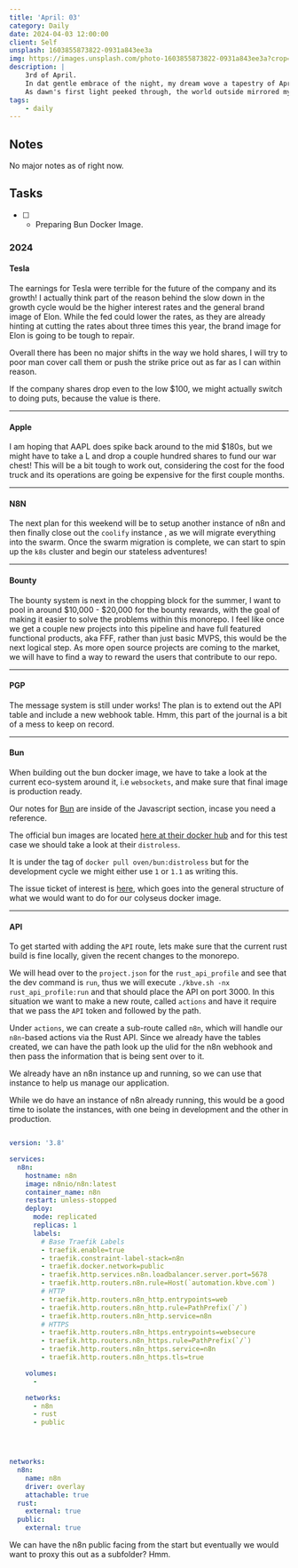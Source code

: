 ```yaml
---
title: 'April: 03'
category: Daily
date: 2024-04-03 12:00:00
client: Self
unsplash: 1603855873822-0931a843ee3a
img: https://images.unsplash.com/photo-1603855873822-0931a843ee3a?crop=entropy&cs=srgb&fm=jpg&ixid=MnwzNjM5Nzd8MHwxfHJhbmRvbXx8fHx8fHx8fDE2ODE3NDg2ODY&ixlib=rb-4.0.3&q=85
description: |
    3rd of April.
    In dat gentle embrace of the night, my dream wove a tapestry of April showers, where each raindrop whispered tales of renewal, hope and feelings of spiritual dope.
    As dawn's first light peeked through, the world outside mirrored my dream, painting everything with dat fresh, dewy promise of a new beginning.
tags:
    - daily
---
```




<MDXJS>

## Notes

No major notes as of right now.

</MDXJS>


<MDXJS>

## Tasks

-   [ ] -   Preparing Bun Docker Image.

</MDXJS>


<MDXJS>

### 2024

<MDXJS>

#### Tesla

The earnings for Tesla were terrible for the future of the company and its growth!
I actually think part of the reason behind the slow down in the growth cycle would be the higher interest rates and the general brand image of Elon.
While the fed could lower the rates, as they are already hinting at cutting the rates about three times this year, the brand image for Elon is going to be tough to repair.

Overall there has been no major shifts in the way we hold shares, I will try to poor man cover call them or push the strike price out as far as I can within reason.

If the company shares drop even to the low $100, we might actually switch to doing puts, because the value is there.

</MDXJS>

---

<MDXJS>

#### Apple

I am hoping that AAPL does spike back around to the mid $180s, but we might have to take a L and drop a couple hundred shares to fund our war chest!
This will be a bit tough to work out, considering the cost for the food truck and its operations are going be expensive for the first couple months.

</MDXJS>

---

<MDXJS>

#### N8N

The next plan for this weekend will be to setup another instance of n8n and then finally close out the `coolify` instance , as we will migrate everything into the swarm.
Once the swarm migration is complete, we can start to spin up the `k8s` cluster and begin our stateless adventures!

</MDXJS>

---

<MDXJS>

#### Bounty

The bounty system is next in the chopping block for the summer, I want to pool in around $10,000 - $20,000 for the bounty rewards, with the goal of making it easier to solve the problems within this monorepo.
I feel like once we get a couple new projects into this pipeline and have full featured functional products, aka FFF, rather than just basic MVPS, this would be the next logical step.
As more open source projects are coming to the market, we will have to find a way to reward the users that contribute to our repo.

</MDXJS>

---

<MDXJS>

#### PGP

The message system is still under works! The plan is to extend out the API table and include a new webhook table. 
Hmm, this part of the journal is a bit of a mess to keep on record.


</MDXJS>

---

<MDXJS>

#### Bun

When building out the bun docker image, we have to take a look at the current eco-system around it, i.e `websockets`, and make sure that final image is production ready.

Our notes for [Bun](https://kbve.com/application/javascript/) are inside of the Javascript section, incase you need a reference.

The official bun images are located [here at their docker hub](https://hub.docker.com/r/oven/bun/tags) and for this test case we should take a look at their `distroless`.

It is under the tag of `docker pull oven/bun:distroless` but for the development cycle we might either use `1` or `1.1` as writing this.

The issue ticket of interest is [here](https://github.com/oven-sh/bun/issues/4836), which goes into the general structure of what we would want to do for our colyseus docker image.


</MDXJS>


---
<MDXJS>

#### API

To get started with adding the `API` route, lets make sure that the current rust build is fine locally, given the recent changes to the monorepo.

We will head over to the `project.json` for the `rust_api_profile` and see that the dev command is `run`, thus we will execute `./kbve.sh -nx rust_api_profile:run` and that should place the API on port 3000.
In this situation we want to make a new route, called `actions` and have it require that we pass the `API` token and followed by the path.

Under `actions`, we can create a sub-route called `n8n`, which will handle our `n8n`-based actions via the Rust API. Since we already have the tables created, we can have the path look up the ulid for the n8n webhook and then pass the information that is being sent over to it.

We already have an n8n instance up and running, so we can use that instance to help us manage our application.

While we do have an instance of n8n already running, this would be a good time to isolate the instances, with one being in development and the other in production.

```yaml

version: '3.8'

services:
  n8n:
    hostname: n8n
    image: n8nio/n8n:latest
    container_name: n8n
    restart: unless-stopped
    deploy:
      mode: replicated
      replicas: 1
      labels:
        # Base Traefik Labels
        - traefik.enable=true
        - traefik.constraint-label-stack=n8n
        - traefik.docker.network=public
        - traefik.http.services.n8n.loadbalancer.server.port=5678
        - traefik.http.routers.n8n.rule=Host(`automation.kbve.com`)
        # HTTP
        - traefik.http.routers.n8n_http.entrypoints=web
        - traefik.http.routers.n8n_http.rule=PathPrefix(`/`)
        - traefik.http.routers.n8n_http.service=n8n
        # HTTPS
        - traefik.http.routers.n8n_https.entrypoints=websecure
        - traefik.http.routers.n8n_https.rule=PathPrefix(`/`)
        - traefik.http.routers.n8n_https.service=n8n
        - traefik.http.routers.n8n_https.tls=true

    volumes:
      - 

    networks:
      - n8n
      - rust
      - public




networks:
  n8n:
    name: n8n
    driver: overlay
    attachable: true
  rust:
    external: true
  public:
    external: true

```

We can have the n8n public facing from the start but eventually we would want to proxy this out as a subfolder? Hmm.



</MDXJS>

</MDXJS>